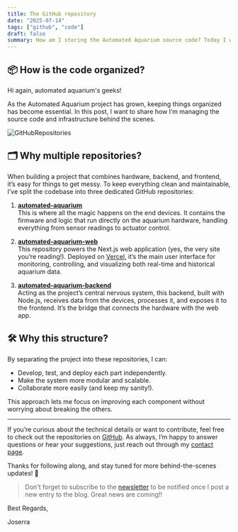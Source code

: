 ```yaml
---
title: The GitHub repository
date: "2025-07-14"
tags: ["github", "code"]
draft: false
summary: How am I storing the Automated Aquarium source code? Today I will explain how I am handling the infrastructure of the project.
---
```


## 📦 How is the code organized?

Hi again, automated aquarium's geeks!

As the Automated Aquarium project has grown, keeping things organized has become essential. In this post, I want to share how I’m managing the source code and infrastructure behind the scenes.

![GitHubRepositories](github-repo/GitHubRepositories.avif)

## 🗂️ Why multiple repositories?

When building a project that combines hardware, backend, and frontend, it’s easy for things to get messy. To keep everything clean and maintainable, I’ve split the codebase into three dedicated GitHub repositories:

1. [**automated-aquarium**](https://github.com/Joserra13/automated-aquarium)  
   This is where all the magic happens on the end devices. It contains the firmware and logic that run directly on the aquarium hardware, handling everything from sensor readings to actuator control.

2. [**automated-aquarium-web**](https://github.com/Joserra13/automated-aquarium-web)  
   This repository powers the Next.js web application (yes, the very site you’re reading!). Deployed on [Vercel](https://vercel.com/home), it’s the main user interface for monitoring, controlling, and visualizing both real-time and historical aquarium data.

3. [**automated-aquarium-backend**](https://github.com/Joserra13/automated-aquarium-backend)  
    Acting as the project’s central nervous system, this backend, built with Node.js, receives data from the devices, processes it, and exposes it to the frontend. It’s the bridge that connects the hardware with the web app.

## 🛠️ Why this structure?

By separating the project into these repositories, I can:

- Develop, test, and deploy each part independently.
- Make the system more modular and scalable.
- Collaborate more easily (and keep my sanity!).

This approach lets me focus on improving each component without worrying about breaking the others.

---

If you’re curious about the technical details or want to contribute, feel free to check out the repositories on [GitHub](https://github.com/Joserra13?tab=repositories&q=automated-aquarium&type=&language=&sort=). As always, I’m happy to answer questions or hear your suggestions, just reach out through my [contact page](../../src/app/contact/).

Thanks for following along, and stay tuned for more behind-the-scenes updates! 🚀

>Don't forget to subscribe to the [newsletter](../../src/app/) to be notified once I post a new entry to the blog. Great news are coming!!

Best Regards,

Joserra
